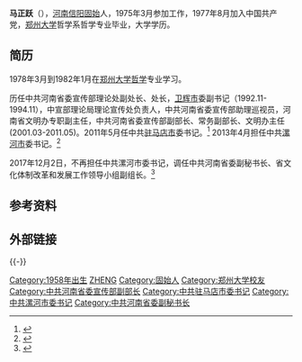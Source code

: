 '''马正跃'''（{{bd|1958年|7月||catIdx=G甘}}），[[河南|河南]][[信阳|信阳]][[固始|固始]]人，1975年3月参加工作，1977年8月加入中国共产党，[[郑州大学|郑州大学]]哲学系哲学专业毕业，大学学历。

== 简历 ==
1978年3月到1982年1月在[[郑州大学|郑州大学]][[哲学|哲学]]专业学习。

历任中共河南省委宣传部理论处副处长、处长，[[卫辉市|卫辉市]]委副书记（1992.11-1994.11），中宣部理论局理论宣传处负责人，中共河南省委宣传部助理巡视员，河南省文明办专职副主任，中共河南省委宣传部副部长、常务副部长、文明办主任(2001.03-2011.05)。2011年5月任中共[[驻马店市|驻马店市]]委书记。<ref >{{cite web|url=http://district.ce.cn/newarea/sddy/201304/16/t20130416_24295971.shtml | language= | title=马正跃任漯河市委书记 靳克文不再兼任(简历) |publisher=中国经济网 |date=2013年4月16日 |accessdate= }}</ref> 2013年4月担任中共[[漯河市|漯河市]]委书记。<ref >{{cite web|url=http://renshi.people.com.cn/n/2013/0416/c139617-21151308.html | language= | title=马正跃任漯河市委书记（简历） |publisher=中国共产党新闻网 |date=2013年4月16日 |accessdate= }}</ref>

2017年12月2日，不再担任中共漯河市委书记，调任中共河南省委副秘书长、省文化体制改革和发展工作领导小组副组长。<ref>{{cite web|url=http://www.xypingqiao.gov.cn/html/pqyw/8564.html |author=[[平桥区|平桥区]]人民政府 |title=马正跃到我区调研文化与旅游融合发展工作 |accessdate=2019-07-24 }}</ref>

== 参考资料 ==
{{reflist}}

== 外部链接 ==
{{DEFAULTSORT:MA马}}

{{-}}
{{start box}}
{{s-ppo|cpc}}
{{s-before|[[化有勛|化有勛]]}}
{{s-title|[[中国共产党驻马店市委员会|中国共产党驻马店市委员会]]书记|2011年5月-2013年4月}}
{{s-after|[[劉國慶_(1957年)|刘国庆]]}}
{{s-before|[[靳克文|靳克文]]}}
{{s-title|[[中国共产党漯河市委员会|中国共产党漯河市委员会]]书记|2013年4月－2017年12月}}
{{s-after|[[蒿慧杰|蒿慧杰]]}}
{{end box}}


[[Category:1958年出生|Category:1958年出生]]
[[Category:马姓|ZHENG]]
[[Category:固始人|Category:固始人]]
[[Category:郑州大学校友|Category:郑州大学校友]]
[[Category:中共河南省委宣传部副部长|Category:中共河南省委宣传部副部长]]
[[Category:中共驻马店市委书记|Category:中共驻马店市委书记]]
[[Category:中共漯河市委书记|Category:中共漯河市委书记]]
[[Category:中共河南省委副秘书长|Category:中共河南省委副秘书长]]

{{政治人物小作品}}
